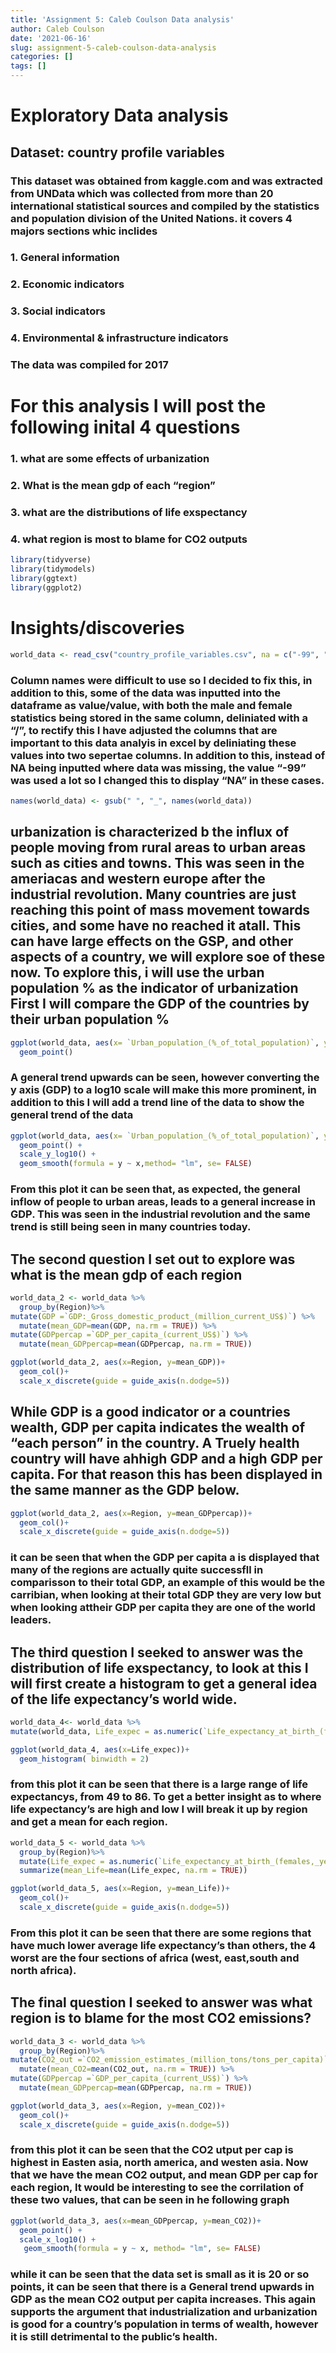 ```yaml
---
title: 'Assignment 5: Caleb Coulson Data analysis'
author: Caleb Coulson
date: '2021-06-16'
slug: assignment-5-caleb-coulson-data-analysis
categories: []
tags: []
---
```



# Exploratory Data analysis 
## Dataset: country profile variables

### This dataset was obtained from kaggle.com and was extracted from UNData which was collected from more than 20 international statistical sources and compiled by the statistics and population division of the United Nations. it covers 4 majors sections whic inclides 
### 1. General information
### 2. Economic indicators
### 3. Social indicators 
### 4. Environmental & infrastructure indicators

### The data was compiled for 2017

# For this analysis I will post the following inital 4 questions 
### 1. what are some effects of urbanization 
### 2. What is the mean gdp of each "region"
### 3. what are the distributions of life exspectancy
### 4. what region is most to blame for CO2 outputs

```r
library(tidyverse)
library(tidymodels)
library(ggtext)
library(ggplot2)
```

# Insights/discoveries 
```r
world_data <- read_csv("country_profile_variables.csv", na = c("-99", "", "NA"),col_names = TRUE )
```


### Column names were difficult to use so I decided to fix this, in addition to this, some of the data was inputted into the dataframe as value/value, with both the male and female statistics being stored in the same column, deliniated with a "/", to rectify this I have adjusted the columns that are important to this data analyis in excel by deliniating these values into two sepertae columns. In addition to this, instead of NA being inputted where data was missing, the value "-99" was used a lot so I changed this to display "NA" in these cases.

```r
names(world_data) <- gsub(" ", "_", names(world_data))
```


## urbanization is characterized b the influx of people moving from rural areas to urban areas such as cities and towns. This was seen in the ameriacas and western europe after the industrial revolution. Many countries are just reaching this point of mass movement towards cities, and some have no reached it atall. This can have large effects on the GSP, and other aspects of a country, we will explore soe of these now. To explore this, i will use the urban population % as the indicator of urbanization First I will compare the GDP of the countries by their urban population %

```r
ggplot(world_data, aes(x= `Urban_population_(%_of_total_population)`, y=`GDP_per_capita_(current_US$)`)) +
  geom_point() 
```

### A general trend upwards can be seen, however converting the y axis (GDP) to a log10 scale will make this more prominent, in addition to this I will add a trend line of the data to show the general trend of the data

```r
ggplot(world_data, aes(x= `Urban_population_(%_of_total_population)`, y=`GDP_per_capita_(current_US$)`)) +
  geom_point() +
  scale_y_log10() + 
  geom_smooth(formula = y ~ x,method= "lm", se= FALSE)
```

### From this plot it can be seen that, as expected, the general inflow of people to urban areas, leads to a general increase in GDP. This was seen in the industrial revolution and the same trend is still being seen in many countries today.



## The second question I set out to explore was what is the mean gdp of each region
```r
world_data_2 <- world_data %>%
  group_by(Region)%>%
mutate(GDP =`GDP:_Gross_domestic_product_(million_current_US$)`) %>%
  mutate(mean_GDP=mean(GDP, na.rm = TRUE)) %>%
mutate(GDPpercap =`GDP_per_capita_(current_US$)`) %>%
  mutate(mean_GDPpercap=mean(GDPpercap, na.rm = TRUE))

ggplot(world_data_2, aes(x=Region, y=mean_GDP))+ 
  geom_col()+
  scale_x_discrete(guide = guide_axis(n.dodge=5))

```

## While GDP is a good indicator or a countries wealth, GDP per capita indicates the wealth of "each person" in the country. A Truely health country will have ahhigh GDP and a high GDP per capita. For that reason this has been displayed in the same manner as the GDP below.
```r
ggplot(world_data_2, aes(x=Region, y=mean_GDPpercap))+ 
  geom_col()+
  scale_x_discrete(guide = guide_axis(n.dodge=5))
```

### it can be seen that when  the GDP per capita a is displayed that many of the regions are actually quite successfll in comparisson to their total GDP, an example of this would be the carribian, when looking at their total GDP they are very low but when looking attheir GDP per capita they are one of the world leaders.

## The third question I seeked to answer was the distribution of life exspectancy, to look at this I will first create a histogram to get a general idea of the life expectancy's world wide. 

```r
world_data_4<- world_data %>%
mutate(world_data, Life_expec = as.numeric(`Life_expectancy_at_birth_(females,_years)`,na.rm = TRUE))
```
```r
ggplot(world_data_4, aes(x=Life_expec))+
  geom_histogram( binwidth = 2) 
```

### from this plot it can be seen that there is a large range of life expectancys, from 49 to 86. To get a better insight as to where life expectancy's are high and low I will break it up by region and get a mean for each region.
```r
world_data_5 <- world_data %>%
  group_by(Region)%>%
  mutate(Life_expec = as.numeric(`Life_expectancy_at_birth_(females,_years)`,na.rm = TRUE)) %>%
  summarize(mean_Life=mean(Life_expec, na.rm = TRUE))
```
```r

ggplot(world_data_5, aes(x=Region, y=mean_Life))+ 
  geom_col()+
  scale_x_discrete(guide = guide_axis(n.dodge=5))
```


### From this plot it can be seen that there are some regions that have much lower average life expectancy's than others, the 4 worst are the four sections of africa (west, east,south and north africa). 

## The final question I seeked to answer was what region is to blame for the most CO2 emissions?

```r
world_data_3 <- world_data %>%
  group_by(Region)%>%
mutate(CO2_out =`CO2_emission_estimates_(million_tons/tons_per_capita)`) %>%
  mutate(mean_CO2=mean(CO2_out, na.rm = TRUE)) %>%
mutate(GDPpercap =`GDP_per_capita_(current_US$)`) %>%
  mutate(mean_GDPpercap=mean(GDPpercap, na.rm = TRUE))

```

```r
ggplot(world_data_3, aes(x=Region, y=mean_CO2))+ 
  geom_col()+
  scale_x_discrete(guide = guide_axis(n.dodge=5))
```


### from this plot it can be seen that the CO2 utput per cap is highest in Easten asia, north america, and westen asia. Now that we have the mean CO2 output, and mean GDP per cap for each region, It would be interesting to see the corrilation of these two values, that can be seen in he following graph

```r
ggplot(world_data_3, aes(x=mean_GDPpercap, y=mean_CO2))+
  geom_point() +
  scale_x_log10() +
   geom_smooth(formula = y ~ x, method= "lm", se= FALSE)
```


### while it can be seen that the data set is small as it is 20 or so points, it can be seen that there is a General trend upwards in GDP as the mean CO2 output per capita increases. This again supports the argument that industrialization and urbanization is good for a country's population in terms of wealth, however it is still detrimental to the public's health. 

